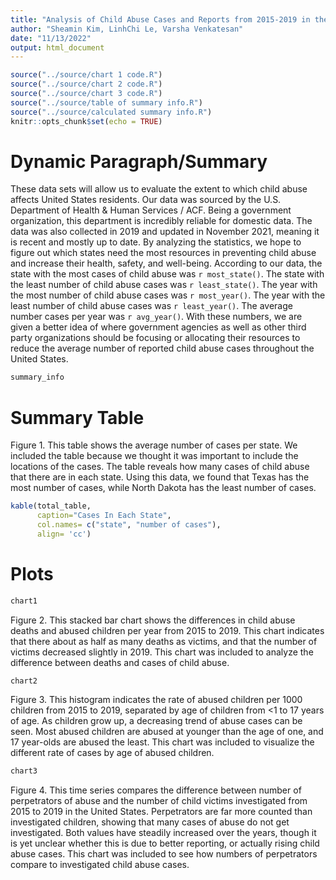 ```yaml
---
title: "Analysis of Child Abuse Cases and Reports from 2015-2019 in the United States"
author: "Sheamin Kim, LinhChi Le, Varsha Venkatesan"
date: "11/13/2022"
output: html_document
---
```


```r
source("../source/chart 1 code.R")
source("../source/chart 2 code.R")
source("../source/chart 3 code.R")
source("../source/table of summary info.R")
source("../source/calculated summary info.R")
knitr::opts_chunk$set(echo = TRUE)
```

# Dynamic Paragraph/Summary
These data sets will allow us to evaluate the extent to which child abuse affects United States residents. Our data was sourced by the U.S. Department of Health & Human Services / ACF. Being a government organization, this department is incredibly reliable for domestic data. The data was also collected in 2019 and updated in November 2021, meaning it is recent and mostly up to date. By analyzing the statistics, we hope to figure out which states need the most resources in preventing child abuse and increase their health, safety, and well-being. According to our data, the state with the most cases of child abuse was  `r most_state()`. The state with the least number of child abuse cases was `r least_state()`. The year with the most number of child abuse cases was `r most_year()`. The year with the least number of child abuse cases was `r least_year()`. The average number cases per year was `r avg_year()`. With these numbers, we are given a better idea of where government agencies as well as other third party organizations should be focusing or allocating their resources to reduce the average number of reported child abuse cases throughout the United States. 

```r
summary_info
```

# Summary Table


Figure 1. This table shows the average number of cases per state.
We included the table because we thought it was important to include
the locations of the cases. The table reveals how many cases of child abuse
that there are in each state. Using this data, we found that Texas has the most
number of cases, while North Dakota has the least number of cases.
```r
kable(total_table,
      caption="Cases In Each State",
      col.names= c("state", "number of cases"),
      align= 'cc')

```

# Plots


```r
chart1
```

Figure 2. This stacked bar chart shows the differences in child abuse deaths and abused children per year from 2015 to 2019. This chart indicates that there about as half as many deaths as victims, and that the number of victims decreased slightly in 2019. This chart was included to analyze the difference between deaths and cases of child abuse.

```r
chart2
```

Figure 3. This histogram indicates the rate of abused children per 1000 children from 2015 to 2019, separated by age of children from <1 to 17 years of age. As children grow up, a decreasing trend of abuse cases can be seen. Most abused children are abused at younger than the age of one, and 17 year-olds are abused the least. This chart was included to visualize the different rate of cases by age of abused children.

```r
chart3
```

Figure 4. This time series compares the difference between number of perpetrators of abuse and the number of child victims investigated from 2015 to 2019 in the United States. Perpetrators are far more counted than investigated children, showing that many cases of abuse do not get investigated. Both values have steadily increased over the years, though it is yet unclear whether this is due to better reporting, or actually rising child abuse cases. This chart was included to see how numbers of perpetrators compare to investigated child abuse cases. 